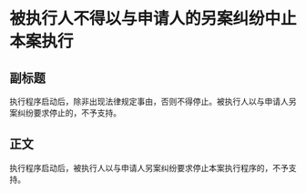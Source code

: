 # 被执行人不得以与申请人的另案纠纷中止本案执行
## 副标题
执行程序启动后，除非出现法律规定事由，否则不得停止。被执行人以与申请人另案纠纷要求停止的，不予支持。
## 正文
执行程序启动后，被执行人以与申请人另案纠纷要求停止本案执行程序的，不予支持。